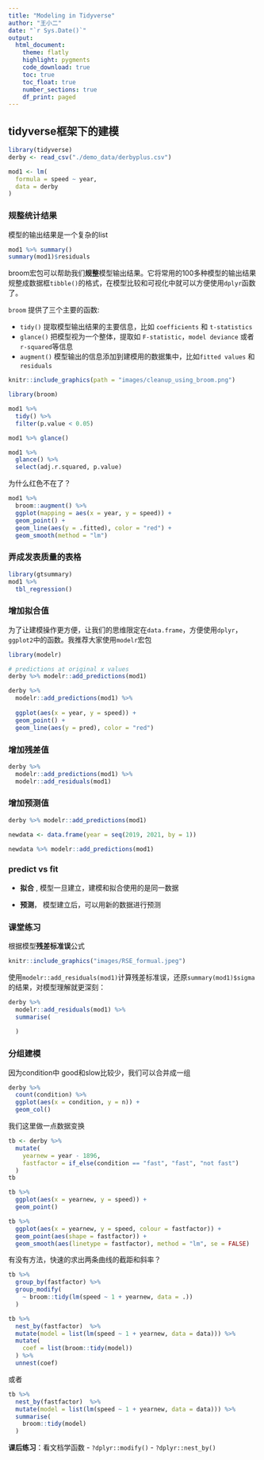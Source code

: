 ```yaml
---
title: "Modeling in Tidyverse"
author: "王小二"
date: "`r Sys.Date()`"
output: 
  html_document:
    theme: flatly
    highlight: pygments
    code_download: true
    toc: true
    toc_float: true
    number_sections: true
    df_print: paged
---
```






## tidyverse框架下的建模


```r
library(tidyverse)
derby <- read_csv("./demo_data/derbyplus.csv")
```



```r
mod1 <- lm(
  formula = speed ~ year,
  data = derby
)
```



### 规整统计结果

模型的输出结果是一个复杂的list

```r
mod1 %>% summary()
summary(mod1)$residuals
```


broom宏包可以帮助我们**规整**模型输出结果。它将常用的100多种模型的输出结果规整成数据框`tibble()`的格式，在模型比较和可视化中就可以方便使用`dplyr`函数了。

`broom` 提供了三个主要的函数:

- `tidy()` 提取模型输出结果的主要信息，比如 `coefficients` 和 `t-statistics`
- `glance()` 把模型视为一个整体，提取如 `F-statistic`，`model deviance` 或者 `r-squared`等信息
- `augment()` 模型输出的信息添加到建模用的数据集中，比如`fitted values` 和 `residuals` 


```r
knitr::include_graphics(path = "images/cleanup_using_broom.png")
```



```r
library(broom)

mod1 %>% 
  tidy() %>% 
  filter(p.value < 0.05)
```



```r
mod1 %>% glance()
```



```r
mod1 %>%
  glance() %>%
  select(adj.r.squared, p.value)
```


为什么红色不在了？
```r
mod1 %>% 
  broom::augment() %>%
  ggplot(mapping = aes(x = year, y = speed)) +
  geom_point() +
  geom_line(aes(y = .fitted), color = "red") +
  geom_smooth(method = "lm")
```


### 弄成发表质量的表格
```r
library(gtsummary)
mod1 %>% 
  tbl_regression()
```




### 增加拟合值

为了让建模操作更方便，让我们的思维限定在`data.frame`，方便使用`dplyr`，`ggplot2`中的函数。我推荐大家使用`modelr`宏包

```r
library(modelr)
```


```r
# predictions at original x values
derby %>% modelr::add_predictions(mod1)
```


```r
derby %>% 
  modelr::add_predictions(mod1) %>% 
  
  ggplot(aes(x = year, y = speed)) +
  geom_point() +
  geom_line(aes(y = pred), color = "red") 
```



### 增加残差值
```r
derby %>%
  modelr::add_predictions(mod1) %>%
  modelr::add_residuals(mod1)
```


### 增加预测值

```r
derby %>% modelr::add_predictions(mod1)
```


```r
newdata <- data.frame(year = seq(2019, 2021, by = 1))

newdata %>% modelr::add_predictions(mod1)
```



### predict vs fit

- **拟合** , 模型一旦建立，建模和拟合使用的是同一数据

- **预测**， 模型建立后，可以用新的数据进行预测



### 课堂练习

根据模型**残差标准误**公式

```r
knitr::include_graphics("images/RSE_formual.jpeg")
```

使用`modelr::add_residuals(mod1)`计算残差标准误，还原`summary(mod1)$sigma`的结果，对模型理解就更深刻：

```r
derby %>%
  modelr::add_residuals(mod1) %>% 
  summarise(
    
  )
```



### 分组建模

因为condition中 good和slow比较少，我们可以合并成一组

```r
derby %>% 
  count(condition) %>% 
  ggplot(aes(x = condition, y = n)) +
  geom_col()
```


我们这里做一点数据变换
```r
tb <- derby %>%
  mutate( 
    yearnew = year - 1896,
    fastfactor = if_else(condition == "fast", "fast", "not fast") 
  ) 
tb
```


```r
tb %>% 
  ggplot(aes(x = yearnew, y = speed)) +
  geom_point()
```


```r
tb %>% 
  ggplot(aes(x = yearnew, y = speed, colour = fastfactor)) +
  geom_point(aes(shape = fastfactor)) +
  geom_smooth(aes(linetype = fastfactor), method = "lm", se = FALSE)
```



有没有方法，快速的求出两条曲线的截距和斜率？

```r
tb %>%
  group_by(fastfactor) %>%
  group_modify(
    ~ broom::tidy(lm(speed ~ 1 + yearnew, data = .))
  )
```





```r
tb %>%
  nest_by(fastfactor)  %>%
  mutate(model = list(lm(speed ~ 1 + yearnew, data = data))) %>%
  mutate(
    coef = list(broom::tidy(model))
  ) %>% 
  unnest(coef)
```


或者
```r
tb %>%
  nest_by(fastfactor)  %>%
  mutate(model = list(lm(speed ~ 1 + yearnew, data = data))) %>%
  summarise(
    broom::tidy(model)
  ) 
```


**课后练习**：看文档学函数
- `?dplyr::modify()`
- `?dplyr::nest_by()`


